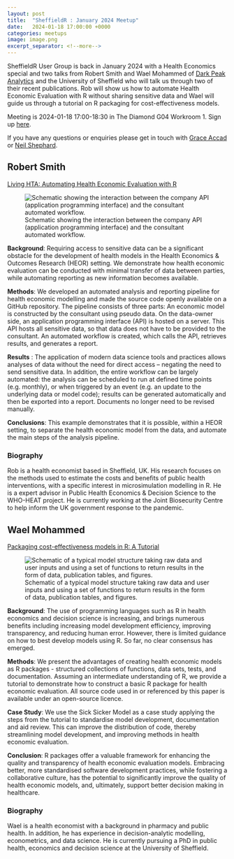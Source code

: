 ```yaml
---
layout: post
title:  "SheffieldR : January 2024 Meetup"
date:   2024-01-18 17:00:00 +0000
categories: meetups
image: image.png
excerpt_separator: <!--more-->
---
```


SheffieldR User Group is back in January 2024 with a Health Economics special and two talks from Robert Smith and Wael
Mohammed of [Dark Peak Analytics](https://darkpeakanalytics.com/) and the University of Sheffield who will talk us
through two of their recent publications. Rob will show us how to automate Health Economic Evaluation with R without
sharing sensitive data and Wael will guide us through a tutorial on R packaging for cost-effectiveness models.

Meeting is 2024-01-18 17:00-18:30 in The Diamond G04 Workroom 1. Sign up
[here](https://www.meetup.com/sheffieldr-sheffield-r-users-group/events/297758319/).

If you have any questions or enquiries please get in touch with [Grace Accad](mailto:g.accad@sheffield.ac.uk) or [Neil
Shephard](mailto:n.shephard@sheffield.ac.uk).

<!--more-->

## Robert Smith

[Living HTA: Automating Health Economic Evaluation with R](https://wellcomeopenresearch.org/articles/7-194)

![Schematic showing the interaction between the company API (application programming interface) and the consultant
automated
workflow.](https://wellcomeopenresearch.s3.amazonaws.com/manuscripts/20423/08572b94-ad7b-437b-9f0f-874956e03474_figure1.gif)

**Background**: Requiring access to sensitive data can be a significant obstacle for the development of health models
in the Health Economics & Outcomes Research (HEOR) setting. We demonstrate how health economic evaluation can be
conducted with minimal transfer of data between parties, while automating reporting as new information becomes
available.

**Methods**: We developed an automated analysis and reporting pipeline for health economic modelling and made the
source code openly available on a GitHub repository. The pipeline consists of three parts: An economic model is
constructed by the consultant using pseudo data. On the data-owner side, an application programming interface (API) is
hosted on a server. This API hosts all sensitive data, so that data does not have to be provided to the consultant. An
automated workflow is created, which calls the API, retrieves results, and generates a report.

**Results** : The application of modern data science tools and practices allows analyses of data without the need for
direct access – negating the need to send sensitive data. In addition, the entire workflow can be largely automated:
the analysis can be scheduled to run at defined time points (e.g. monthly), or when triggered by an event (e.g. an
update to the underlying data or model code); results can be generated automatically and then be exported into a report.
Documents no longer need to be revised manually.

**Conclusions**: This example demonstrates that it is possible, within a HEOR setting, to separate the health economic
model from the data, and automate the main steps of the analysis pipeline.

### Biography

Rob is a health economist based in Sheffield, UK. His research focuses on the methods used to estimate the costs and
benefits of public health interventions, with a specific interest in microsimulation modelling in R. He is a expert
advisor in Public Health Economics & Decision Science to the WHO-HEAT project. He is currently working at the Joint
Biosecurity Centre to help inform the UK government response to the pandemic.


## Wael Mohammed

[Packaging cost-effectiveness models in R: A Tutorial](https://wellcomeopenresearch.org/articles/8-419)

![Schematic of a typical model structure taking raw data and user inputs and using a set of functions to return results
in the form of data, publication tables, and
figures.](https://wellcomeopenresearch.s3.eu-west-1.amazonaws.com/manuscripts/21773/92d51709-7e6b-4167-903f-31d7ba03dc47_figure2.gif)

**Background**: The use of programming languages such as R in health economics and decision science is increasing, and
brings numerous benefits including increasing model development efficiency, improving transparency, and reducing human
error. However, there is limited guidance on how to best develop models using R. So far, no clear consensus has emerged.

**Methods**: We present the advantages of creating health economic models as R packages - structured collections of
functions, data sets, tests, and documentation. Assuming an intermediate understanding of R, we provide a tutorial to
demonstrate how to construct a basic R package for health economic evaluation. All source code used in or referenced
by this paper is available under an open-source licence.

**Case Study**: We use the Sick Sicker Model as a case study applying the steps from the tutorial to standardise model
development, documentation and aid review. This can improve the distribution of code, thereby streamlining model
development, and improving methods in health economic evaluation.

**Conclusion**: R packages offer a valuable framework for enhancing the quality and transparency of health economic
evaluation models. Embracing better, more standardised software development practices, while fostering a collaborative
culture, has the potential to significantly improve the quality of health economic models, and, ultimately, support
better decision making in healthcare.

### Biography

Wael is a health economist with a background in pharmacy and public health. In addition, he has experience in
decision-analytic modelling, econometrics, and data science. He is currently pursuing a PhD in public health,
economics and decision science at the University of Sheffield.
